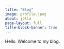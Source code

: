 ```yaml
---
title: "Blog"
image: profile.jpeg
about: jolla
page-layout: full
title-block-banner: true
---
```

Hello. Welcome to my blog.